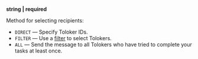 **string \| required**

Method for selecting recipients:

- `DIRECT` — Specify Toloker IDs.
- `FILTER` — Use a [filter](/docs/api/filters) to select Tolokers.
- `ALL` — Send the message to all Tolokers who have tried to complete your tasks at least once.
